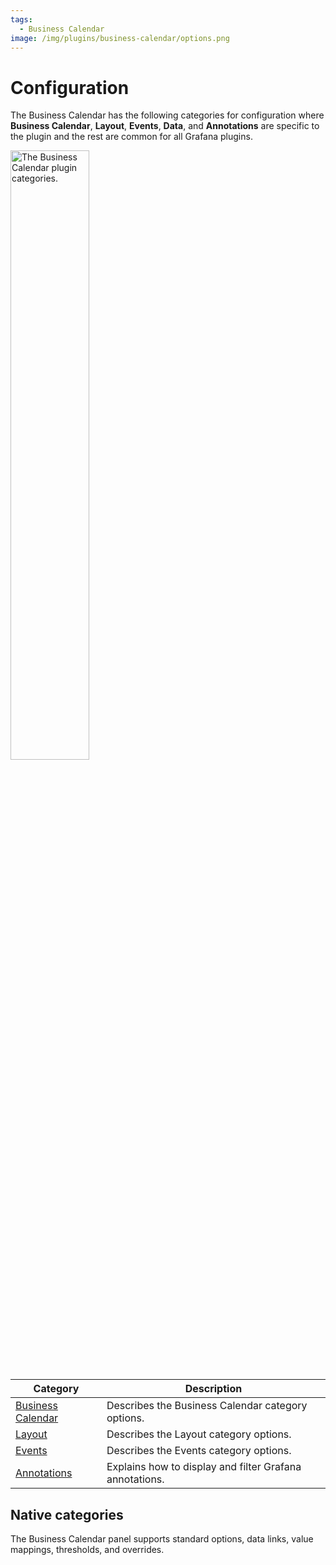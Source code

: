 ```yaml
---
tags:
  - Business Calendar
image: /img/plugins/business-calendar/options.png
---
```



# Configuration

The Business Calendar has the following categories for configuration where **Business Calendar**, **Layout**, **Events**, **Data**, and **Annotations** are specific to the plugin and the rest are common for all Grafana plugins.

<Image
  title="The Business Calendar plugin categories."
  src="/img/plugins/business-calendar/options.png"
  width="50%"
/>

| Category                       | Description                                             |
| ------------------------------ | ------------------------------------------------------- |
| [Business Calendar](../main/)  | Describes the Business Calendar category options.       |
| [Layout](../layout/)           | Describes the Layout category options.                  |
| [Events](../events/)           | Describes the Events category options.                  |
| [Annotations](../annotations/) | Explains how to display and filter Grafana annotations. |

## Native categories

The Business Calendar panel supports standard options, data links, value mappings, thresholds, and overrides.
